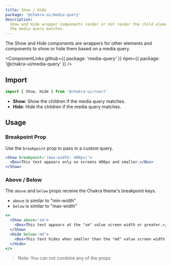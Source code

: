 ```yaml
---
title: Show / Hide
package: '@chakra-ui/media-query'
description:
  Show and Hide wrapper components render or not render the child elements if
  the media query matches.
---
```


The Show and Hide components are wrappers for other elements and components to
show or hide them based on a media query.

<ComponentLinks
  github={{ package: 'media-query' }}
  npm={{ package: '@chakra-ui/media-query' }}
/>

<carbon-ad></carbon-ad>

## Import

```js
import { Show, Hide } from '@chakra-ui/react'
```

- **Show**: Show the children if the media query matches.
- **Hide**: Hide the children if the media query matches.

## Usage

### Breakpoint Prop

Use the `breakpoint` prop to pass in a custom query.

```jsx
<Show breakpoint='(max-width: 400px)'>
  <Box>This text appears only on screens 400px and smaller.</Box>
</Show>
```

### Above / Below

The `above` and `below` props receive the Chakra theme's breakpoint keys.

- `above` is similar to "min-width"
- `below` is similar to "max-width"

```jsx
<>
  <Show above='sm'>
    <Box>This text appears at the "sm" value screen width or greater.</Box>
  </Show>
  <Hide below='md'>
    <Box>This text hides when smaller than the "md" value screen width.</Box>
  </Hide>
</>
```

> Note: You can not combine any of the props
